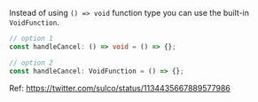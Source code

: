<Meta title="VoidFunction" />

Instead of using `() => void` function type you can use the built-in `VoidFunction`.

```ts
// option 1
const handleCancel: () => void = () => {};

// option 2
const handleCancel: VoidFunction = () => {};
```

Ref: https://twitter.com/sulco/status/1134435667889577986
